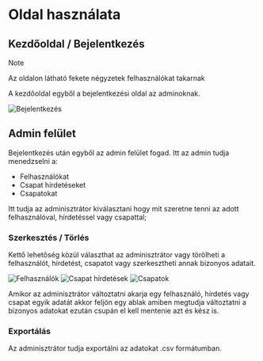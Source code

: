 # Oldal használata

## Kezdőoldal / Bejelentkezés
>[!NOTE]
>
>Az oldalon látható fekete négyzetek felhasználókat takarnak

A kezdőoldal egyből a bejelentkezési oldal az adminoknak.
<br/>

<img src ="/AdminloginDoc.png" alt="Bejelentkezés" title="Bejelentkezési oldal"/>

## Admin felület

Bejelentkezés után egyből az admin felület fogad. Itt az admin tudja menedzselni a:

- Felhasználókat
- Csapat hírdetéseket
- Csapatokat


Itt tudja az adminisztrátor kiválasztani hogy mit szeretne tenni az adott felhasználóval, hírdetéssel vagy csapattal;

### Szerkesztés / Törlés

Kettő lehetőség közül választhat az adminisztrátor vagy törölheti a felhasználót, hírdetést, csapatot vagy szerkesztheti annak bizonyos adatait.
<br/>

<img src ="/AdminusersDoc.png" alt="Felhasználók" title="Felhasználók"/>
<img src ="/AdminpostsDoc.png" alt="Csapat hírdetések" title="Csapat hírdetések"/>
<img src ="/AdmingroupsDoc.png" alt="Csapatok" title="Csapatok"/>

Amikor az adminisztrátor változtatni akarja egy felhasználó, hírdetés vagy csapat egyik adatát akkor feljön egy ablak amiben megtudja változtatni a bizonyos adatokat ezután csupán el kell mentenie azt és kész is. 

### Exportálás
Az adminisztrátor tudja exportálni az adatokat .csv formátumban.